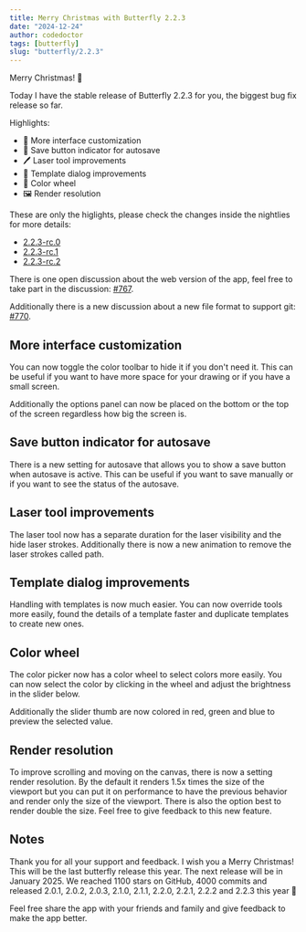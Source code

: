```yaml
---
title: Merry Christmas with Butterfly 2.2.3
date: "2024-12-24"
author: codedoctor
tags: [butterfly]
slug: "butterfly/2.2.3"
---
```


Merry Christmas! 🎄

Today I have the stable release of Butterfly 2.2.3 for you, the biggest bug fix release so far.

Highlights:

- 🎨 More interface customization
- 💾 Save button indicator for autosave
- 🖊️ Laser tool improvements
- 📝 Template dialog improvements
- 🎨 Color wheel
- 🖼️ Render resolution

These are only the higlights, please check the changes inside the nightlies for more details:

- [2.2.3-rc.0](/blog/butterfly/2.2.3-rc.0)
- [2.2.3-rc.1](/blog/butterfly/2.2.3-rc.1)
- [2.2.3-rc.2](/blog/butterfly/2.2.3-rc.2)

There is one open discussion about the web version of the app, feel free to take part in the discussion: [#767](https://github.com/LinwoodDev/Butterfly/discussions/767).

Additionally there is a new discussion about a new file format to support git: [#770](https://github.com/LinwoodDev/Butterfly/discussions/770).

## More interface customization

You can now toggle the color toolbar to hide it if you don't need it. This can be useful if you want to have more space for your drawing or if you have a small screen.

Additionally the options panel can now be placed on the bottom or the top of the screen regardless how big the screen is.

## Save button indicator for autosave

There is a new setting for autosave that allows you to show a save button when autosave is active. This can be useful if you want to save manually or if you want to see the status of the autosave.

## Laser tool improvements

The laser tool now has a separate duration for the laser visibility and the hide laser strokes.
Additionally there is now a new animation to remove the laser strokes called path.

## Template dialog improvements

Handling with templates is now much easier. You can now override tools more easily, found the details of a template faster and duplicate templates to create new ones.

## Color wheel

The color picker now has a color wheel to select colors more easily.
You can now select the color by clicking in the wheel and adjust the brightness in the slider below.

Additionally the slider thumb are now colored in red, green and blue to preview the selected value.

## Render resolution

To improve scrolling and moving on the canvas, there is now a setting render resolution.
By the default it renders 1.5x times the size of the viewport but you can put it on performance to have the previous behavior and render only the size of the viewport. There is also the option best to render double the size.
Feel free to give feedback to this new feature.

## Notes

Thank you for all your support and feedback. I wish you a Merry Christmas!
This will be the last butterfly release this year. The next release will be in January 2025.
We reached 1100 stars on GitHub, 4000 commits and released 2.0.1, 2.0.2, 2.0.3, 2.1.0, 2.1.1, 2.2.0, 2.2.1, 2.2.2 and 2.2.3 this year 🎉

Feel free share the app with your friends and family and give feedback to make the app better.
